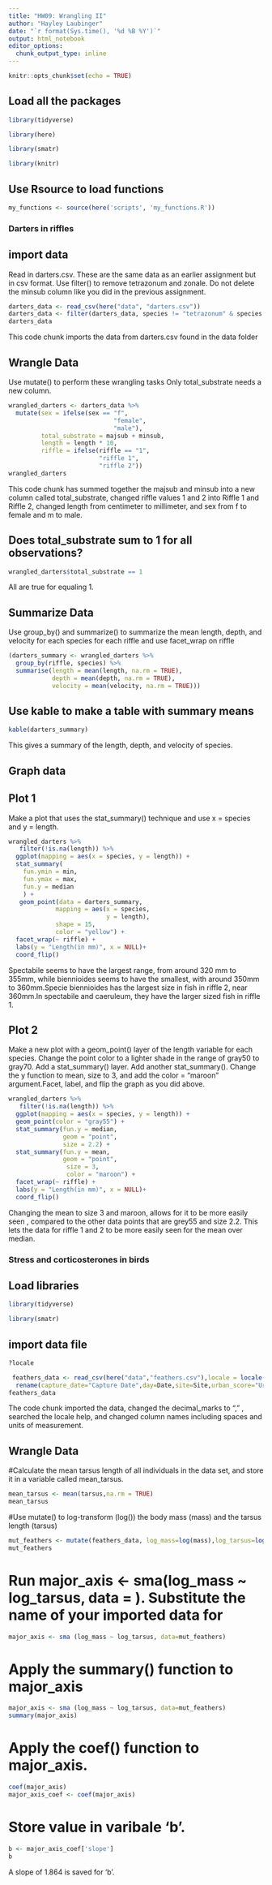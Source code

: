 ```yaml
---
title: "HW09: Wrangling II"
author: "Hayley Laubinger"
date: "`r format(Sys.time(), '%d %B %Y')`"
output: html_notebook
editor_options: 
  chunk_output_type: inline
---
```


```r
knitr::opts_chunk$set(echo = TRUE)
```


## Load all the packages 

```r
library(tidyverse)
```

```r
library(here)
```

```r
library(smatr)
```

```r
library(knitr)
```


## Use Rsource to load functions
```r
my_functions <- source(here('scripts', 'my_functions.R'))
```

### Darters in riffles

## import data
Read in darters.csv. These are the same data as an earlier assignment but in csv format.
Use filter() to remove tetrazonum and zonale.
Do not delete the minsub column like you did in the previous assignment.

```r
darters_data <- read_csv(here("data", "darters.csv"))
darters_data <- filter(darters_data, species != "tetrazonum" & species != "zonale")
darters_data
```
This code chunk imports the data from darters.csv found in the data folder


## Wrangle Data
Use mutate() to perform these wrangling tasks 
Only total_substrate needs a new column.

```r
wrangled_darters <- darters_data %>% 
  mutate(sex = ifelse(sex == "f",                              
                             "female", 
                             "male"),
         total_substrate = majsub + minsub,
         length = length * 10,
         riffle = ifelse(riffle == "1",
                         "riffle 1",
                         "riffle 2"))
wrangled_darters
```
This code chunk has summed  together the majsub and minsub into a new column called total_substrate, changed riffle values 1 and 2 into Riffle 1 and Riffle 2, changed length from centimeter to millimeter, and sex from f to female and m to male.

## Does total_substrate sum to 1 for all observations?

```r
wrangled_darters$total_substrate == 1
```
All are true for equaling 1. 


## Summarize Data
Use group_by() and summarize() to summarize the mean length, depth, and velocity for each species for each riffle and use facet_wrap on riffle

```r
(darters_summary <- wrangled_darters %>%
  group_by(riffle, species) %>%
  summarise(length = mean(length, na.rm = TRUE),
            depth = mean(depth, na.rm = TRUE),
            velocity = mean(velocity, na.rm = TRUE)))
```

## Use kable to make a table with summary means
```r
kable(darters_summary)
```
 This gives a summary of the length, depth, and velocity of species. 
 
## Graph data

## Plot 1 
Make a plot that uses the stat_summary() technique and use x = species and y = length.

```r
wrangled_darters %>%
   filter(!is.na(length)) %>%
  ggplot(mapping = aes(x = species, y = length)) +
  stat_summary(
    fun.ymin = min,
    fun.ymax = max,
    fun.y = median
    ) +
   geom_point(data = darters_summary,
             mapping = aes(x = species,
                           y = length),
             shape = 15,
             color = "yellow") +
  facet_wrap(~ riffle) +
  labs(y = "Length(in mm)", x = NULL)+
  coord_flip()
```
Spectabile seems to have the largest range, from around 320 mm to 355mm, while biennioides seems to have the smallest, with around 350mm to 360mm.Specie biennioides has the largest size in fish in riffle 2, near 360mm.In spectabile and caeruleum, they have the larger sized fish in riffle 1. 

## Plot 2
Make a new plot with a geom_point() layer of the length variable for each species. Change the point color to a lighter shade in the range of gray50 to gray70. Add a stat_summary() layer. Add another stat_summary(). Change the y function to mean, size to 3, and add the color = "maroon" argument.Facet, label, and flip the graph as you did above.

```r
wrangled_darters %>%
   filter(!is.na(length)) %>%
  ggplot(mapping = aes(x = species, y = length)) +
  geom_point(color = "gray55") +
  stat_summary(fun.y = median,
               geom = "point",
               size = 2.2) +
  stat_summary(fun.y = mean,
               geom = "point",
                size = 3,
                color = "maroon") +
  facet_wrap(~ riffle) +
  labs(y = "Length(in mm)", x = NULL)+
  coord_flip()
```
Changing the mean to size 3 and maroon, allows for it to be more easily seen , compared to the other data points that are grey55 and size 2.2. This lets the data for riffle 1 and 2 to be more easily seen for the mean over median. 



### Stress and corticosterones in birds

## Load libraries 
```r
library(tidyverse)
```
```r
library(smatr)
```

## import data file

```r
?locale
```

```r
 feathers_data <- read_csv(here("data","feathers.csv"),locale = locale(decimal_mark = ",")) %>% 
  rename(capture_date="Capture Date",day=Date,site=Site,urban_score="Urba Score",cortF="CortF ng/mg",cortB="CortF ng/mm", sex=Sex,smi=SMI,tarsus=Tarsus,mass=Mass,basal_cort=Bas_Cort,stress_cort=Stress_Cort)
feathers_data
```
The code chunk imported the data, changed the decimal_marks to "," , searched the locale help, and changed column names including spaces and units of measurement. 

## Wrangle Data
#Calculate the mean tarsus length of all individuals in the data set, and store it in a variable called mean_tarsus.

```r
mean_tarsus <- mean(tarsus,na.rm = TRUE)
mean_tarsus
```

#Use mutate() to log-transform (log()) the body mass (mass) and the tarsus length (tarsus)

```r
mut_feathers <- mutate(feathers_data, log_mass=log(mass),log_tarsus=log(tarsus))
mut_feathers
```

# Run major_axis <- sma(log_mass ~ log_tarsus, data = <data>). Substitute the name of your imported data for <data>
```r
major_axis <- sma (log_mass ~ log_tarsus, data=mut_feathers)
```

# Apply the summary() function to major_axis

```r
major_axis <- sma (log_mass ~ log_tarsus, data=mut_feathers)
summary(major_axis)
```
# Apply the coef() function to major_axis. 
```r
coef(major_axis)
major_axis_coef <- coef(major_axis)
```

# Store value in varibale 'b'. 
```r
b <- major_axis_coef['slope']
b
```
A slope of 1.864 is saved for 'b'.






































